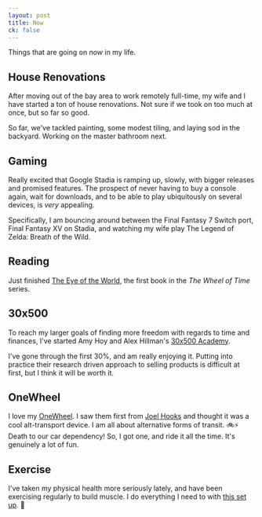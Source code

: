 ```yaml
---
layout: post
title: Now
ck: false
---
```


Things that are going on _now_ in my life.

## House Renovations
After moving out of the bay area to work remotely full-time, my wife and I have started a ton of house renovations. Not sure if we took on too much at once, but so far so good.

So far, we've tackled painting, some modest tiling, and laying sod in the backyard. Working on the master bathroom next.

## Gaming
Really excited that Google Stadia is ramping up, slowly, with bigger releases and promised features. The prospect of never having to buy a console again, wait for downloads, and to be able to play ubiquitously on several devices, is _very_ appealing.

Specifically, I am bouncing around between the Final Fantasy 7 Switch port, Final Fantasy XV on Stadia, and watching my wife play The Legend of Zelda: Breath of the Wild. 

## Reading
Just finished [The Eye of the World](https://en.wikipedia.org/wiki/The_Eye_of_the_World), the first book in the _The Wheel of Time_ series.

## 30x500
To reach my larger goals of finding more freedom with regards to time and finances, I've started Amy Hoy and Alex Hillman's [30x500 Academy](https://30x500.com/academy/).

I've gone through the first 30%, and am really enjoying it. Putting into practice their research driven approach to selling products is difficult at first, but I think it will be worth it.

## OneWheel
I love my [OneWheel](https://onewheel.com/). I saw them first from [Joel Hooks](https://twitter.com/jhooks) and thought it was a cool alt-transport device. I am all about alternative forms of transit. 🚲⚡ Death to our car dependency! So, I got one, and ride it all the time. It's genuinely a lot of fun.

## Exercise
I've taken my physical health more seriously lately, and have been exercising regularly to build muscle. I do everything I need to with [this set up](https://twitter.com/maxuuell/status/1278060043368189957?s=20). 💪